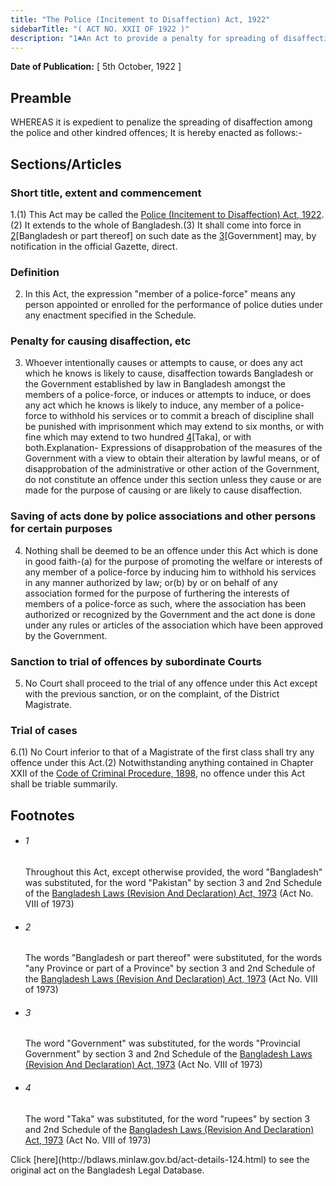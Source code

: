 ```yaml
---
title: "The Police (Incitement to Disaffection) Act, 1922"
sidebarTitle: "( ACT NO. XXII OF 1922 )"
description: "1♣An Act to provide a penalty for spreading of disaffection among the police and for kindred offences."
---
```


**Date of Publication:** [ 5th October, 1922 ]

## Preamble

WHEREAS it is expedient to penalize the spreading of disaffection among the police and other kindred offences; It is hereby enacted as follows:-

## Sections/Articles

### Short title, extent and commencement

1.(1) This Act may be called the [Police (Incitement to Disaffection) Act, 1922](/laws/act-124 "Police (Incitement to Disaffection) Act, 1922").(2) It extends to the whole of Bangladesh.(3) It shall come into force in [2](1)[Bangladesh or part thereof] on such date as the [3](2)[Government] may, by notification in the official Gazette, direct.

### Definition

2. In this Act, the expression "member of a police-force" means any person appointed or enrolled for the performance of police duties under any enactment specified in the Schedule.

### Penalty for causing disaffection, etc

3. Whoever intentionally causes or attempts to cause, or does any act which he knows is likely to cause, disaffection towards Bangladesh or the Government established by law in Bangladesh amongst the members of a police-force, or induces or attempts to induce, or does any act which he knows is likely to induce, any member of a police-force to withhold his services or to commit a breach of discipline shall be punished with imprisonment which may extend to six months, or with fine which may extend to two hundred [4](1)[Taka], or with both.Explanation- Expressions of disapprobation of the measures of the Government with a view to obtain their alteration by lawful means, or of disapprobation of the administrative or other action of the Government, do not constitute an offence under this section unless they cause or are made for the purpose of causing or are likely to cause disaffection.

### Saving of acts done by police associations and other persons for certain purposes

4. Nothing shall be deemed to be an offence under this Act which is done in good faith-(a) for the purpose of promoting the welfare or interests of any member of a police-force by inducing him to withhold his services in any manner authorized by law; or(b) by or on behalf of any association formed for the purpose of furthering the interests of members of a police-force as such, where the association has been authorized or recognized by the Government and the act done is done under any rules or articles of the association which have been approved by the Government.

### Sanction to trial of offences by subordinate Courts

5. No Court shall proceed to the trial of any offence under this Act except with the previous sanction, or on the complaint, of the District Magistrate.

### Trial of cases

6.(1) No Court inferior to that of a Magistrate of the first class shall try any offence under this Act.(2) Notwithstanding anything contained in Chapter XXII of the [Code of Criminal Procedure, 1898](/laws/act-75 "Code of Criminal Procedure, 1898"), no offence under this Act shall be triable summarily.

## Footnotes

- ###### 1

  Throughout this Act, except otherwise provided, the word "Bangladesh" was substituted, for the word "Pakistan" by section 3 and 2nd Schedule of the [Bangladesh Laws (Revision And Declaration) Act, 1973](/laws/act-430 "Bangladesh Laws (Revision And Declaration) Act, 1973") (Act No. VIII of 1973)

- ###### 2

  The words "Bangladesh or part thereof" were substituted, for the words "any Province or part of a Province" by section 3 and 2nd Schedule of the [Bangladesh Laws (Revision And Declaration) Act, 1973](/laws/act-430 "Bangladesh Laws (Revision And Declaration) Act, 1973") (Act No. VIII of 1973)

- ###### 3

  The word "Government" was substituted, for the words "Provincial Government" by section 3 and 2nd Schedule of the [Bangladesh Laws (Revision And Declaration) Act, 1973](/laws/act-430 "Bangladesh Laws (Revision And Declaration) Act, 1973") (Act No. VIII of 1973)

- ###### 4

  The word "Taka" was substituted, for the word "rupees" by section 3 and 2nd Schedule of the [Bangladesh Laws (Revision And Declaration) Act, 1973](/laws/act-430 "Bangladesh Laws (Revision And Declaration) Act, 1973") (Act No. VIII of 1973)

<Note>
  Click [here](http://bdlaws.minlaw.gov.bd/act-details-124.html) to see the original act on the Bangladesh Legal Database.
</Note>
